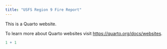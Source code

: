 ```yaml
---
title: "USFS Region 9 Fire Report"
---
```


This is a Quarto website.

To learn more about Quarto websites visit <https://quarto.org/docs/websites>.

```r
1 + 1
```
